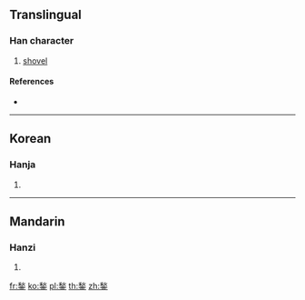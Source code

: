 {{character info/new}}
==Translingual==

===Han character===
{{Han char|rn=167|rad=金|as=09|sn=17|four=|canj=HFC}}

# [[shovel]]

====References====
* {{Han ref|kx=1315.020|dkj=40642|dj=1815.120|hdz=64232.020|uh=936B|ud=37739}}

----

==Korean==

===Hanja===
{{ko-hanja|hangeul=초|eumhun=|rv=cho|mr=ch'o|y=cho}}

# {{defn|lang=ko|sort=金09}}

----

==Mandarin==

===Hanzi===
{{cmn-hanzi|pin=[[qiāo]] ([[qiao1]])|wg=ch'iao<sup>1</sup>}}

# {{defn|lang=cmn|sort=金09}}

[[fr:鍫]]
[[ko:鍫]]
[[pl:鍫]]
[[th:鍫]]
[[zh:鍫]]